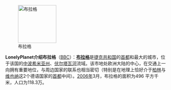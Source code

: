 [[File:Hradschin Prag.jpg|120px|left|布拉格]]

'''LonelyPlanet介绍布拉格'''（[http://www.bbc.com/travel/feature/20101202-mini-guide-to-prague-czech-republic BBC]）：'''[[布拉格]]'''是[[捷克共和国]]的[[首都]]和最大的城市，位于该国的[[中波希米亚州]]、[[伏尔塔瓦河]]流域。该市地处欧洲大陆的中心，在交通上一向拥有重要地位，与周边国家的联系也相当密切（特别是在地理上恰好介于[[柏林]]与[[维也纳]]这2个德语国家的[[首都]]中间）。[[2006年]]3月，布拉格的面积为496 平方千米，人口为118.3万。